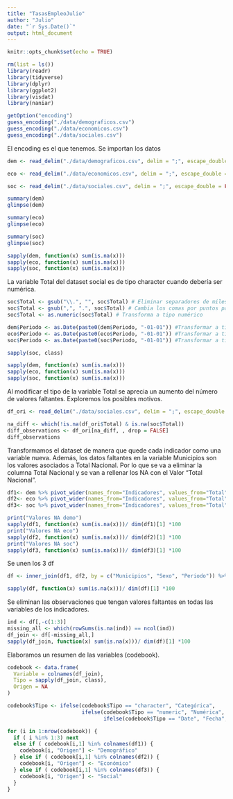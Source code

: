 ```yaml
---
title: "TasasEmpleoJulio"
author: "Julio"
date: "`r Sys.Date()`"
output: html_document
---
```


```r
knitr::opts_chunk$set(echo = TRUE)
```




```r
rm(list = ls())
library(readr)
library(tidyverse)
library(dplyr)
library(ggplot2)
library(visdat)
library(naniar)
```



```r
getOption("encoding")
guess_encoding("./data/demograficos.csv")
guess_encoding("./data/economicos.csv")
guess_encoding("./data/sociales.csv")

```
El encoding es el que tenemos. Se importan los datos

```r
dem <- read_delim("./data/demograficos.csv", delim = ";", escape_double = FALSE, locale = locale(decimal_mark = ",", grouping_mark = "."), trim_ws = TRUE, show_col_types = FALSE)

eco <- read_delim("./data/economicos.csv", delim = ";", escape_double = FALSE, locale = locale(decimal_mark = ",", grouping_mark = "."), trim_ws = TRUE, show_col_types = FALSE)

soc <- read_delim("./data/sociales.csv", delim = ";", escape_double = FALSE, locale = locale(decimal_mark = ",", grouping_mark = "."), trim_ws = TRUE, show_col_types = FALSE)

```


```r
summary(dem)
glimpse(dem)
```

```r
summary(eco)
glimpse(eco)
```


```r
summary(soc)
glimpse(soc)
```




```r
sapply(dem, function(x) sum(is.na(x)))
sapply(eco, function(x) sum(is.na(x)))
sapply(soc, function(x) sum(is.na(x)))
```




La variable Total del dataset social es de tipo character cuando debería ser numérica.

```r
soc$Total <- gsub("\\.", "", soc$Total) # Eliminar separadores de miles
soc$Total <- gsub(",", ".", soc$Total) # Cambia los comas por puntos para que R los lea como decimales
soc$Total <- as.numeric(soc$Total) # Transforma a tipo numérico
```

```r
dem$Periodo <- as.Date(paste0(dem$Periodo, "-01-01")) #Transformar a tipo fecha
eco$Periodo <- as.Date(paste0(eco$Periodo, "-01-01")) #Transformar a tipo fecha
soc$Periodo <- as.Date(paste0(soc$Periodo, "-01-01")) #Transformar a tipo fecha

```


```r
sapply(soc, class)
```
```r
sapply(dem, function(x) sum(is.na(x)))
sapply(eco, function(x) sum(is.na(x)))
sapply(soc, function(x) sum(is.na(x)))
```




Al modificar el tipo de la variable Total se aprecia un aumento del número de valores faltantes. Exploremos los posibles motivos. 

```r
df_ori <- read_delim("./data/sociales.csv", delim = ";", escape_double = FALSE, locale = locale(decimal_mark = ",", grouping_mark = "."), trim_ws = TRUE)

na_diff <- which(!is.na(df_ori$Total) & is.na(soc$Total))
diff_observations <- df_ori[na_diff, , drop = FALSE]
diff_observations
```


Transformamos el dataset de manera que quede cada indicador como una variable nueva. Además, los datos faltantes en la variable Municipios son los valores asociados a Total Nacional. Por lo que se va a eliminar la columna Total Nacional y se van a rellenar los NA con el Valor "Total Nacional".

```r
df1<- dem %>% pivot_wider(names_from="Indicadores", values_from="Total") %>% replace_na(list(Municipios = "Total Nacional")) %>% select(-"Total Nacional")
df2<- eco %>% pivot_wider(names_from="Indicadores", values_from="Total") %>% replace_na(list(Municipios = "Total Nacional")) %>% select(-"Total Nacional")
df3<- soc %>% pivot_wider(names_from="Indicadores", values_from="Total") %>% replace_na(list(Municipios = "Total Nacional")) %>% select(-"Total Nacional")

```


```r
print("Valores NA demo")
sapply(df1, function(x) sum(is.na(x)))/ dim(df1)[1] *100
print("Valores NA eco")
sapply(df2, function(x) sum(is.na(x)))/ dim(df2)[1] *100
print("Valores NA soc")
sapply(df3, function(x) sum(is.na(x)))/ dim(df3)[1] *100

```






Se unen los 3 df
```r
df <- inner_join(df1, df2, by = c("Municipios", "Sexo", "Periodo")) %>% inner_join(., df3, by = c("Municipios", "Sexo", "Periodo"))
```


```r
sapply(df, function(x) sum(is.na(x)))/ dim(df)[1] *100
```




Se eliminan las observaciones que tengan valores faltantes en todas las variables de los indicadores.



```r
ind <- df[,-c(1:3)]
missing_all <- which(rowSums(is.na(ind)) == ncol(ind))
df_join <- df[-missing_all,]
sapply(df_join, function(x) sum(is.na(x)))/ dim(df)[1] *100
```


Elaboramos un resumen de las variables (codebook).

```r
codebook <- data.frame(
  Variable = colnames(df_join),
  Tipo = sapply(df_join, class),
  Origen = NA
)

codebook$Tipo <- ifelse(codebook$Tipo == "character", "Categórica",
                        ifelse(codebook$Tipo == "numeric", "Numérica",
                               ifelse(codebook$Tipo == "Date", "Fecha", "Otro")))

for (i in 1:nrow(codebook)) {
  if ( i %in% 1:3) next
  else if ( codebook[i,1] %in% colnames(df1)) {
    codebook[i, "Origen"] <- "Demográfico"
  } else if ( codebook[i,1] %in% colnames(df2)) {
    codebook[i, "Origen"] <- "Económico"
  } else if ( codebook[i,1] %in% colnames(df3)) {
    codebook[i, "Origen"] <- "Social"
  }
}
```


